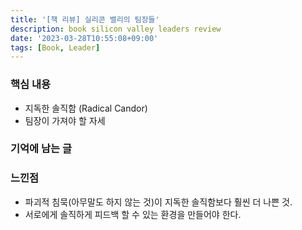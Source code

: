 ```yaml
---
title: '[책 리뷰] 실리콘 밸리의 팀장들'
description: book silicon valley leaders review
date: '2023-03-28T10:55:08+09:00'
tags: [Book, Leader]
---
```


### 핵심 내용
- 지독한 솔직함 (Radical Candor)
- 팀장이 가져야 할 자세

### 기억에 남는 글

### 느낀점
- 파괴적 침묵(아무말도 하지 않는 것)이 지독한 솔직함보다 훨씬 더 나쁜 것.
- 서로에게 솔직하게 피드백 할 수 있는 환경을 만들어야 한다.

